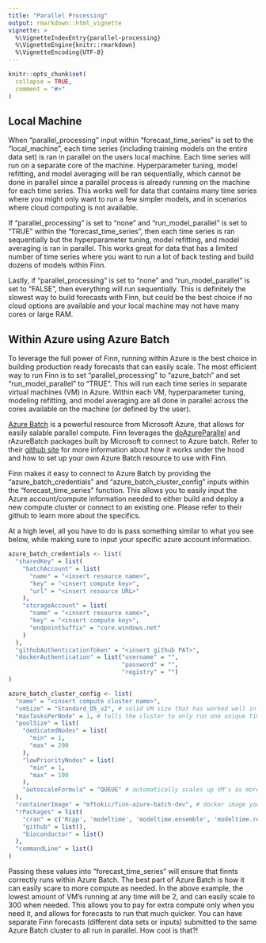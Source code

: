 ```yaml
---
title: "Parallel Processing"
output: rmarkdown::html_vignette
vignette: >
  %\VignetteIndexEntry{parallel-processing}
  %\VignetteEngine{knitr::rmarkdown}
  %\VignetteEncoding{UTF-8}
---
```


```r
knitr::opts_chunk$set(
  collapse = TRUE,
  comment = "#>"
)
```

## Local Machine

When "parallel_processing" input within "forecast_time_series" is set to the "local_machine", each time series (including training models on the entire data set) is ran in parallel on the users local machine. Each time series will run on a separate core of the machine. Hyperparameter tuning, model refitting, and model averaging will be ran sequentially, which cannot be done in parallel since a parallel process is already running on the machine for each time series. This works well for data that contains many time series where you might only want to run a few simpler models, and in scenarios where cloud computing is not available. 

If "parallel_processing" is set to "none" and "run_model_parallel" is set to "TRUE" within the "forecast_time_series", then each time series is ran sequentially but the hyperparameter tuning, model refitting, and model averaging is ran in parallel. This works great for data that has a limited number of time series where you want to run a lot of back testing and build dozens of models within Finn. 

Lastly, if "parallel_processing" is set to "none" and "run_model_parallel" is set to "FALSE", then everything will run sequentially. This is definitely the slowest way to build forecasts with Finn, but could be the best choice if no cloud options are available and your local machine may not have many cores or large RAM. 

## Within Azure using Azure Batch

To leverage the full power of Finn, running within Azure is the best choice in building production ready forecasts that can easily scale. The most efficient way to run Finn is to set "parallel_processing" to "azure_batch" and set "run_model_parallel" to "TRUE". This will run each time series in separate virtual machines (VM) in Azure. Within each VM, hyperparameter tuning, modeling refitting, and model averaging are all done in parallel across the cores available on the machine (or defined by the user). 

[Azure Batch](https://azure.microsoft.com/en-us/services/batch/#overview) is a powerful resource from Microsoft Azure, that allows for easily salable parallel compute. Finn leverages the [doAzureParallel](https://github.com/Azure/doAzureParallel) and rAzureBatch packages built by Microsoft to connect to Azure batch. Refer to their [github site](https://github.com/Azure/doAzureParallel) for more information about how it works under the hood and how to set up your own Azure Batch resource to use with Finn. 

Finn makes it easy to connect to Azure Batch by providing the "azure_batch_credentials" and "azure_batch_cluster_config" inputs within the "forecast_time_series" function. This allows you to easily input the Azure account/compute information needed to either build and deploy a new compute cluster or connect to an existing one. Please refer to their github to learn more about the specifics. 

At a high level, all you have to do is pass something similar to what you see below, while making sure to input your specific azure account information.

```r
azure_batch_credentials <- list(
  "sharedKey" = list(
    "batchAccount" = list(
      "name" = "<insert resource name>",
      "key" = "<insert compute key>",
      "url" = "<insert resource URL>"
    ),
    "storageAccount" = list(
      "name" = "<insert resource name>",
      "key" = "<insert compute key>",
      "endpointSuffix" = "core.windows.net"
    )
  ),
  "githubAuthenticationToken" = "<insert github PAT>",
  "dockerAuthentication" = list("username" = "",
                                "password" = "",
                                "registry" = "")
)

azure_batch_cluster_config <- list(
  "name" = "<insert compute cluster name>",
  "vmSize" = "Standard_D5_v2", # solid VM size that has worked well in the past with Finn forecasts
  "maxTasksPerNode" = 1, # tells the cluster to only run one unique time series for each VM. That enables us to then run another layer of parallel processing within the VM
  "poolSize" = list(
    "dedicatedNodes" = list(
      "min" = 1,
      "max" = 200
    ),
    "lowPriorityNodes" = list(
      "min" = 1,
      "max" = 100
    ),
    "autoscaleFormula" = "QUEUE" # automatically scales up VM's as more jobs get sent to the cluster. 
  ),
  "containerImage" = "mftokic/finn-azure-batch-dev", # docker image you can use that automatically downloads software needed for Finn to run in cloud
  "rPackages" = list(
    "cran" = c('Rcpp', 'modeltime', 'modeltime.ensemble', 'modeltime.resample', 'tidymodels', 'lubridate', 'rlist', 'rules', 'Cubist', 'earth', 'kernlab', 'doParallel', 'tidyverse', 'lightgbm', 'torch', 'tabnet', 'prophet', 'gtools'), # finnts package dependencies
    "github" = list(),
    "bioconductor" = list()
  ),
  "commandLine" = list()
)


```

Passing these values into "forecast_time_series" will ensure that finnts correctly runs within Azure Batch. The best part of Azure Batch is how it can easily scare to more compute as needed. In the above example, the lowest amount of VM's running at any time will be 2, and can easily scale to 300 when needed. This allows you to pay for extra compute only when you need it, and allows for forecasts to run that much quicker. You can have separate Finn forecasts (different data sets or inputs) submitted to the same Azure Batch cluster to all run in parallel. How cool is that?!


